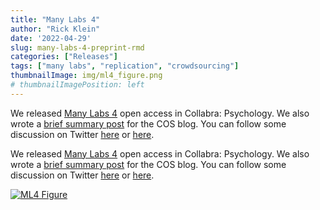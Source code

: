 ```yaml
---
title: "Many Labs 4"
author: "Rick Klein"
date: '2022-04-29'
slug: many-labs-4-preprint-rmd
categories: ["Releases"]
tags: ["many labs", "replication", "crowdsourcing"]
thumbnailImage: img/ml4_figure.png
# thumbnailImagePosition: left
---
```


We released [Many Labs 4](https://online.ucpress.edu/collabra/article/8/1/35271/168050/Many-Labs-4-Failure-to-Replicate-Mortality) open access in Collabra: Psychology. We also wrote a [brief summary post](https://cos.io/blog/many-labs-4-failure-replicate-mortality-salience-effect-and-without-original-author-involvement/) for the COS blog. You can follow some discussion on Twitter [here](https://twitter.com/raklein3/status/1204839047354560513) or [here](https://twitter.com/BrianNosek/status/1204838107855675394).

<!--more-->

We released [Many Labs 4](https://online.ucpress.edu/collabra/article/8/1/35271/168050/Many-Labs-4-Failure-to-Replicate-Mortality) open access in Collabra: Psychology. We also wrote a [brief summary post](https://cos.io/blog/many-labs-4-failure-replicate-mortality-salience-effect-and-without-original-author-involvement/) for the COS blog. You can follow some discussion on Twitter [here](https://twitter.com/raklein3/status/1204839047354560513) or [here](https://twitter.com/BrianNosek/status/1204838107855675394).

[![ML4 Figure](img/ml4_figure.png)](https://online.ucpress.edu/collabra/article/8/1/35271/168050/Many-Labs-4-Failure-to-Replicate-Mortality)